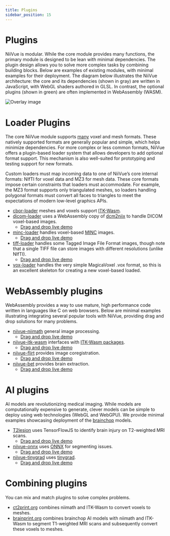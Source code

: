 ```yaml
---
title: Plugins
sidebar_position: 15
---
```


# Plugins

NiiVue is modular. While the core module provides many functions, the primary module is designed to be lean with minimal dependencies. The plugin design allows you to solve more complex tasks by combining building blocks. Below are examples of existing modules, with minimal examples for their deployment. The diagram below illustrates the NiiVue architecture: the core and its dependencies (shown in gray) are written in JavaScript, with WebGL shaders authored in GLSL. In contrast, the optional plugins (shown in green) are often implemented in WebAssembly (WASM).

![Overlay image](/img/pages/plugins.png)

# Loader Plugins

The core NiiVue module supports [many](./Loading%20images#supported-formats) voxel and mesh formats. These natively supported formats are generally popular and simple, which helps minimize dependencies. For more complex or less common formats, NiiVue offers a plugin-based loader system that allows developers to add optional format support. This mechanism is also well-suited for prototyping and testing support for new formats.

Custom loaders must map incoming data to one of NiiVue’s core internal formats: NIfTI for voxel data and MZ3 for mesh data. These core formats impose certain constraints that loaders must accommodate. For example, the MZ3 format supports only triangulated meshes, so loaders handling polygonal formats must convert all faces to triangles to meet the expectations of modern low-level graphics APIs.

 - [cbor-loader](https://github.com/niivue/cbor-loader) meshes and voxels support [ITK-Wasm](https://docs.itk.org/projects/wasm/en/latest/introduction/file_formats/index.html).
 - [dicom-loader](https://github.com/niivue/niivue/tree/main/packages/dicom-loader) uses a WebAssembly copy of [dcm2niix](https://github.com/rordenlab/dcm2niix) to handle DICOM voxel-based images.
   - [Drag and drop live demo](https://niivue.github.io/niivue-dcm2niix/)
 - [minc-loader](https://github.com/niivue/minc-loader) handles voxel-based [MINC](https://en.wikibooks.org/wiki/MINC/SoftwareDevelopment/MINC2.0_File_Format_Reference) images.
   - [Drag and drop live demo](https://niivue.github.io/minc-loader/)
 - [tiff-loader](https://github.com/niivue/tiff-loader) handles some Tagged Image File Format images, though note that a single TIFF file can store images with different resolutions (unlike NIfTI).
   - [Drag and drop live demo](https://niivue.github.io/tiff-loader/)
 - [vox-loader](https://github.com/niivue/niivue/tree/main/packages/vox-loader) handles the very simple MagicaVoxel .vox format, so this is an excellent skeleton for creating a new voxel-based loaded.

# WebAssembly plugins

WebAssembly provides a way to use mature, high performance code written in languages like C on web browsers. Below are minimal examples illustrating integrating several popular tools with NiiVue, providing drag and drop solutions for many problems.

 - [niivue-niimath](https://github.com/niivue/niivue-niimath) general image processing.
   - [Drag and drop live demo](https://niivue.github.io/niivue-niimath/)
 - [niivue-itk-wasm](https://github.com/niivue/niivue-itk-wasm) interfaces with [ITK-Wasm packages](https://docs.itk.org/projects/wasm/en/latest/introduction/packages.html).
   - [Drag and drop live demo](https://ct2print.org/)
 - [niivue-flirt](https://github.com/softwiredtech/niivue-flirt) provides image coregistration.
   - [Drag and drop live demo](https://softwiredtech.github.io/niivue-flirt/)
 - [niivue-bet](https://github.com/softwiredtech/niivue-bet) provides brain extraction.
   - [Drag and drop live demo](https://softwiredtech.github.io/niivue-bet/)

# AI plugins

AI models are revolutionizing medical imaging. While models are computationally expensive to generate, clever models can be simple to deploy using web technologies (WebGL and WebGPU). We provide minimal examples showcasing deployment of the [brainchop](https://github.com/neuroneural/brainchop) models.

 - [T2lesion](https://github.com/niivue/T2lesion) uses TensorFlowJS to identify brain injury on T2-weighted MRI scans.
   - [Drag and drop live demo](https://niivue.github.io/T2lesion/)
 - [niivue-onnx](https://github.com/niivue/niivue-onnx) uses [ONNX](https://onnx.ai/) for segmenting issues.
   - [Drag and drop live demo](https://niivue.github.io/niivue-onnx/)
 - [niivue-tinygrad](https://github.com/niivue/niivue-tinygrad) uses [tinygrad](https://tinygrad.org/).
   - [Drag and drop live demo](https://niivue.github.io/niivue-tinygrad/)

# Combining plugins

You can mix and match plugins to solve complex problems. 

 - [ct2print.org](https://ct2print.org/) combines niimath and ITK-Wasm to convert voxels to meshes.
 - [brainprint.org](https://brainprint.org/) combines brainchop AI models with niimath and ITK-Wasm to segment T1-weighted MRI scans and subsequently convert these voxels to meshes.